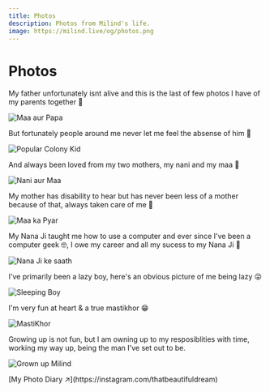 ```yaml
---
title: Photos
description: Photos from Milind's life.
image: https://milind.live/og/photos.png
---
```



# Photos

My father unfortunately isnt alive and this is the last of few photos I have of my parents together 💞

<a title="Maa aur Papa" className="figure">
  <Image src={maaPapa} alt="Maa aur Papa" placeholder="blur" />
</a>

But fortunately people around me never let me feel the absense of him 🥹

<a title="Popular Colony Kid" className="figure">
  <Image src={popularKid} alt="Popular Colony Kid" placeholder="blur" />
</a>

And always been loved from my two mothers, my nani and my maa 🙏

<a title="Nani aur Maa" className="figure">
  <Image src={naniMaa} alt="Nani aur Maa" placeholder="blur" />
</a>

My mother has disability to hear but has never been less of a mother because of that, always taken care of me 💖

<a title="Maa ka Pyar" className="figure">
  <Image src={maaBeta} alt="Maa ka Pyar" placeholder="blur" />
</a>

My Nana Ji taught me how to use a computer and ever since I've been a computer geek 🤓, I owe my career and all my sucess to my Nana Ji 🙏

<a title="Nana Ji ke saath" className="figure">
  <Image src={nanaJiKeSaath} alt="Nana Ji ke saath" placeholder="blur" />
</a>

I've primarily been a lazy boy, here's an obvious picture of me being lazy 😜

<a title="Sleeping Boy" className="figure">
  <Image src={sleepingBoy} alt="Sleeping Boy" placeholder="blur" />
</a>

I'm very fun at heart & a true mastikhor 😁

<a title="MastiKhor" className="figure">
  <Image src={mastikhor} alt="MastiKhor" placeholder="blur" />
</a>

Growing up is not fun, but I am owning up to my resposiblities with time, working my way up, being the man I've set out to be.

<a title="Grown up Milind" className="figure">
  <Image src={grownUpMilind} alt="Grown up Milind" placeholder="blur" />
</a>

<p style={{ textAlign: "right" }}>
  [My Photo Diary ↗](https://instagram.com/thatbeautifuldream)
</p>
